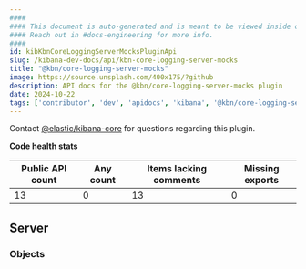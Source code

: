 ```yaml
---
####
#### This document is auto-generated and is meant to be viewed inside our experimental, new docs system.
#### Reach out in #docs-engineering for more info.
####
id: kibKbnCoreLoggingServerMocksPluginApi
slug: /kibana-dev-docs/api/kbn-core-logging-server-mocks
title: "@kbn/core-logging-server-mocks"
image: https://source.unsplash.com/400x175/?github
description: API docs for the @kbn/core-logging-server-mocks plugin
date: 2024-10-22
tags: ['contributor', 'dev', 'apidocs', 'kibana', '@kbn/core-logging-server-mocks']
---
```




Contact [@elastic/kibana-core](https://github.com/orgs/elastic/teams/kibana-core) for questions regarding this plugin.

**Code health stats**

| Public API count  | Any count | Items lacking comments | Missing exports |
|-------------------|-----------|------------------------|-----------------|
| 13 | 0 | 13 | 0 |

## Server

### Objects
<DocDefinitionList data={kbnCoreLoggingServerMocksObj.server.objects}/>

